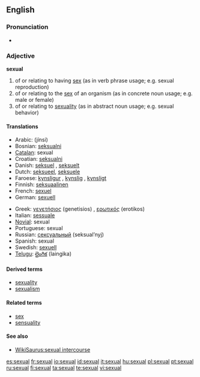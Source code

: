 ==English==

===Pronunciation===
*{{audio|en-us-sexual.ogg|Audio (US)}}


===Adjective===
'''sexual'''

# of or relating to having [[sex]] (as in verb phrase usage; e.g. sexual reproduction)
# of or relating to the [[sex]] of an organism (as in concrete noun usage; e.g. male or female)
# of or relating to [[sexuality]] (as in abstract noun usage; e.g. sexual behavior)

====Translations====
{{top}}
*Arabic: {{ARchar|[[جنسي]]}} (jínsi)
*Bosnian: [[seksualni#Bosnian|seksualni]] {{m}}
*[[Catalan]]: sexual
*Croatian: [[seksualni#Croatian|seksualni]] {{m}}
*Danish: [[seksuel]] {{c}}, [[seksuelt]] {{n}}
*Dutch: [[seksueel]], [[seksuele]]
*Faroese: [[kynsligur]] {{m}}, [[kynslig]] {{f}}, [[kynsligt]] {{n}}
*Finnish: [[seksuaalinen]]
*French: [[sexuel]]
*German: [[sexuell]]
{{mid}}
*Greek: [[γενετήσιος]] (genetisios) {{m}}, [[ερωτικός]] (erotikos) {{m}}
*Italian: [[sessuale]]
*[[Novial]]: sexual
*Portuguese: sexual
*Russian: [[сексуальный]] (seksual’nyj)
*Spanish: sexual
*Swedish: [[sexuell]]
*[[Telugu]]: [[లైంగిక]] (laingika)
{{bottom}}

====Derived terms====
*[[sexuality]]
*[[sexualism]]

====Related terms====
*[[sex]]
*[[sensuality]]

====See also====
*[[WikiSaurus:sexual intercourse]]

[[es:sexual]]
[[fr:sexual]]
[[io:sexual]]
[[id:sexual]]
[[it:sexual]]
[[hu:sexual]]
[[pl:sexual]]
[[pt:sexual]]
[[ru:sexual]]
[[fi:sexual]]
[[ta:sexual]]
[[te:sexual]]
[[vi:sexual]]